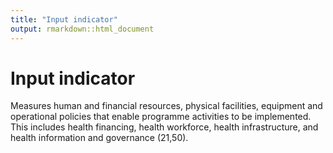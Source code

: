 ```yaml
---
title: "Input indicator"
output: rmarkdown::html_document
---
```


# Input indicator

Measures human and financial  resources,  physical  facilities, equipment and  operational policies that enable  programme activities to be  implemented.  This includes health  financing,  health  workforce, health  infrastructure,  and health information and  governance (21,50).
